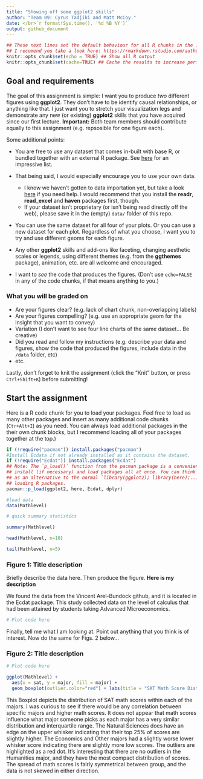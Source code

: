 ```yaml
---
title: "Showing off some ggplot2 skills"
author: "Team 09: Cyrus Tadjiki and Matt McCoy."
date: </br>`r format(Sys.time(), '%d %B %Y')`
output: github_document
---
```


```r
## These next lines set the default behaviour for all R chunks in the .Rmd document.
## I recomend you take a look here: https://rmarkdown.rstudio.com/authoring_rcodechunks.html
knitr::opts_chunk$set(echo = TRUE) ## Show all R output
knitr::opts_chunk$set(cache=TRUE) ## Cache the results to increase performance.
```

## Goal and requirements

The goal of this assignment is simple: I want you to produce *two* different figures using **ggplot2**. They don't have to be identify causal relationships, or anything like that. I just want you to stretch your visualization legs and demonstrate any new (or existing) **ggplot2** skills that you have acquired since our first lecture. **Important:** Both team members should contribute equally to this assignment (e.g. repsosible for one figure each).

Some additional points:

- You are free to use any dataset that comes in-built with base R, or bundled together with an external R package. See [here](https://vincentarelbundock.github.io/Rdatasets/datasets.html) for an impressive list.

- That being said, I would especially encourage you to use your own data. 
  - I know we haven't gotten to data importation yet, but take a look [here](https://support.rstudio.com/hc/en-us/articles/218611977-Importing-Data-with-RStudio) if you need help. I would recommend that you install the **readr**, **read_excel** and **haven** packages first, though.
  - If your dataset isn't proprietary (or isn't being read directly off the web), please save it in the (empty) `data/` folder of this repo. 

- You can use the same dataset for all four of your plots. Or you can use a new dataset for each plot. Regardless of what you choose, I want you to try and use different geoms for each figure.

- Any other **ggplot2** skills and add-ons like faceting, changing aesthetic scales or legends, using different themes (e.g. from the **ggthemes** package), animation, etc. are all welcome and encouraged.

- I want to *see* the code that produces the figures. (Don't use `echo=FALSE` in any of the code chunks, if that means anything to you.)

### What you will be graded on

- Are your figures clear? (e.g. lack of chart chunk, non-overlapping labels)
- Are your figures compelling? (e.g. use an appropriate geom for the insight that you want to convey)
- Variation (I don't want to see four line charts of the same dataset... Be creative)
- Did you read and follow my instructions (e.g. describe your data and figures, show the code that produced the figures, include data in the `/data` folder, etc)
- etc.

Lastly, don't forget to knit the assignment (click the "Knit" button, or press `Ctrl+Shift+K`) before submitting!

## Start the assignment

Here is a R code chunk for you to load your packages. Feel free to load as many other packages and insert as many additional code chunks (`Ctr+Alt+I`) as you need. You can always load additional packages in the their own chunk blocks, but I recommend loading all of your packages together at the top.)

```r
if (!require("pacman")) install.packages("pacman")
#Install Ecdata if not already installed as it contains the dataset.
if (!require("Ecdat")) install.packages("Ecdat")
## Note: The `p_load()` function from the pacman package is a convenient way to 
## install (if necessary) and load packages all at once. You can think of this
## as an alternative to the normal `library(ggplot2); library(here);...` way of
## loading R packages.
pacman::p_load(ggplot2, here, Ecdat, dplyr)
```

```r
#load data
data(Mathlevel)
```

```r
# quick summary statistics

summary(Mathlevel)

head(Mathlevel, n=10)

tail(Mathlevel, n=5)

```


### Figure 1: Title description

Briefly describe the data here. Then produce the figure.
**Here is my description**

We found the data from the Vincent Arel-Bundock github, and it is located in the Ecdat package. This study collected data on the level of calculus that had been attained by students taking Advanced Microeconomics.  

```r
# Plot code here
```

Finally, tell me what I am looking at. Point out anything that you think is of interest. Now do the same for Figs. 2 below...

### Figure 2: Title description

```r
# Plot code here

ggplot(Mathlevel) +
  aes(x = sat, y = major, fill = major) +
  geom_boxplot(outlier.color="red") + labs(title = "SAT Math Score Distribution By Major", x = "SAT Math Score", y = "Major", fill = "Major") 

```
This Boxplot depicts the distribution of SAT math scores within each of the majors. I was curious to see if there would be any correlation between specific majors and higher math scores. It does not appear that math scores influence what major someone picks as each major has a very similar distribution and interquartile range. The Natural Sciences does have an edge on the upper whisker indicating that their top 25% of scores are slightly higher. The Economics and Other majors had a slightly worse lower whisker score indicating there are slightly more low scores. The outliers are highlighted as a red dot. It's interesting that there are no outliers in the Humanities major, and they have the most compact distribution of scores. The spread of math scores is fairly symmetrical between group, and the data is not skewed in either direction.     